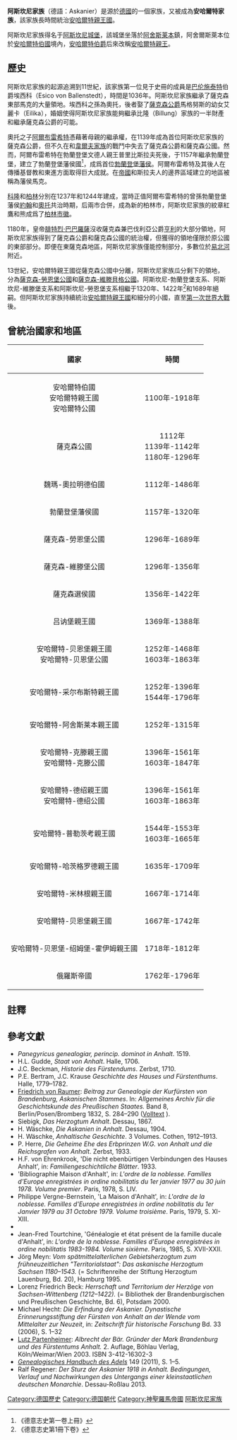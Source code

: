 {{Royal house|
|surname = 阿斯坎尼家族
|estate = 安哈爾特
|coat of arms =[[File:Blason_Principauté_d'Anhalt_(XIIIe_siècle).svg|150px]]
|country =[[神聖羅馬帝國|神聖羅馬帝國]]<br>[[德意志第二帝國|德意志第二帝國]]<br>[[俄羅斯帝國|俄羅斯帝國]]
|titles =
*[[安哈尔特统治者列表|安哈爾特伯爵]]
*[[安哈尔特统治者列表|安哈爾特親王]]
*[[安哈尔特统治者列表|安哈爾特公爵]]
*[[薩克森統治者列表|薩克森公爵]]
*[[勃蘭登堡藩侯|勃蘭登堡藩侯]]
*[[薩克森統治者列表|薩克森-勞恩堡公爵]]
*[[薩克森統治者列表|薩克森-維滕堡公爵]]
*[[薩克森統治者列表|薩克森選侯]]
*[[吕讷堡親王|吕讷堡親王]]
*[[俄国君主列表|全俄罗斯大女皇与独裁者]]
*[[俄国君主列表|全俄羅斯人女皇]]
|founder =[[埃西科|埃西科]]
|final ruler =[[约阿希姆·恩斯特_(安哈尔特公爵)|约阿希姆·恩斯特]]
|current head = [[爱德华二世_(安哈尔特)|愛德華]]
|founding year =1036年
|dissolution =1918年
|nationality =[[德國|德國]]
}}

'''阿斯坎尼家族'''（德語：Askanier）是源於[[德國|德國]]的一個家族，又被成為'''安哈爾特家族'''，該家族長時間統治[[安哈爾特親王國|安哈爾特親王國]]。

阿斯坎尼家族得名于[[阿斯坎尼城堡|阿斯坎尼城堡]]，該城堡坐落於[[阿舍斯莱本|阿舍斯莱本]]鎮，阿舍爾斯萊本位於[[安哈爾特伯國|安哈爾特伯國]]境內，[[安哈特統治者列表#安哈爾特伯爵|安哈爾特伯爵]]后來改稱[[安哈特統治者列表#安哈爾特親王|安哈爾特親王]]。

== 歷史 ==
阿斯坎尼家族的起源追溯到11世紀，該家族第一位見于史冊的成員是[[巴伦施泰特|巴伦施泰特]]伯爵埃西科（Esico von Ballenstedt），時間是1036年。阿斯坎尼家族繼承了薩克森東部馬克的大量領地。埃西科之孫為奧托，後者娶了[[薩克森統治者列表|薩克森公爵]]馬格努斯的幼女艾麗卡（Eilika），婚姻使得阿斯坎尼家族能夠繼承比隆（Billung）家族的一半財產和繼承薩克森公爵的可能。

奧托之子[[阿尔布雷希特一世_(勃兰登堡)|阿爾布雷希特]]憑藉著母親的繼承權，在1139年成為首位阿斯坎尼家族的薩克森公爵，但不久在和[[韋爾夫家族|韋爾夫家族]]的戰鬥中失去了薩克森公爵和薩克森公國。然而，阿爾布雷希特在勃蘭登堡文德人親王普里比斯拉夫死後，于1157年繼承勃蘭登堡，建立了勃蘭登堡藩侯國<ref>《德意志史第一卷上冊》</ref>，成爲首位[[勃蘭登堡藩侯|勃蘭登堡藩侯]]。阿爾布雷希特及其後人在傳播基督教和東進方面取得巨大成就。在[[神聖羅馬帝國|帝國]]和斯拉夫人的邊界區域建立的地區被稱為藩侯馬克。

[[科隆|科隆]]和[[柏林|柏林]]分別在1237年和1244年建成，當時正值阿爾布雷希特的曾孫勃蘭登堡藩侯[[約翰一世_(勃蘭登堡)|約翰]]和[[奧托三世_(勃蘭登堡)|奧托]]共治時期，后兩市合併，成為新的柏林市，阿斯坎尼家族的紋章紅鷹和熊成爲了[[柏林市徽|柏林市徽]]。

1180年，皇帝[[腓特烈一世_(神圣罗马帝国)|腓特烈·巴巴羅薩]]沒收薩克森兼巴伐利亞公爵[[獅子亨利|亨利]]的大部分領地，阿斯坎尼家族得到了薩克森公爵和薩克森公國的統治權，但獲得的領地僅限於原公國的東部部分。即便在東薩克森地區，阿斯坎尼家族僅能控制部分，多數位於[[易北河|易北河]]附近。

13世紀，安哈爾特親王國從薩克森公國中分離，阿斯坎尼家族瓜分剩下的領地，分為[[薩克森-勞恩堡公國|薩克森-勞恩堡公國]]和[[萨克森-维滕贝格公国|薩克森-維滕貝格公國]]。阿斯坎尼-勃蘭登堡支系、阿斯坎尼-維滕堡支系和阿斯坎尼-勞恩堡支系相繼于1320年、1422年<ref>《德意志史第1冊下卷》</ref>和1689年絕嗣。但阿斯坎尼家族持續統治[[安哈爾特親王國|安哈爾特親王國]]和細分的小國，直至[[第一次世界大戰|第一次世界大戰]]後。

== 曾統治國家和地區 ==
{| class="wikitable" align=center style="text-align:center"
! 國家 !! 時間 
|-
|align="center"| 安哈爾特伯國<br>安哈爾特親王國<br>安哈爾特公國
|align="center"| 1100年-1918年
|-
|align="center"| 薩克森公國
|align="center"| 1112年<br>1139年-1142年<br>1180年-1296年
|-
|align="center"| 魏瑪-奧拉明德伯國
|align="center"| 1112年-1486年
|-
|align="center"| 勃蘭登堡藩侯國
|align="center"| 1157年-1320年
|-
|align="center"| 薩克森-勞恩堡公國
|align="center"| 1296年-1689年
|-
|align="center"| 薩克森-維滕堡公國
|align="center"| 1296年-1356年
|-
|align="center"| 薩克森選侯國
|align="center"| 1356年-1422年
|-
|align="center"| 吕讷堡親王國
|align="center"| 1369年-1388年
|-
|align="center"| 安哈爾特-贝恩堡親王國<br>安哈爾特-贝恩堡公國
|align="center"| 1252年-1468年<br>1603年-1863年
|-
|align="center"| 安哈爾特-采尔布斯特親王國
|align="center"| 1252年-1396年<br>1544年-1796年
|-
|align="center"| 安哈爾特-阿舍斯莱本親王國
|align="center"| 1252年-1315年
|-
|align="center"| 安哈爾特-克滕親王國<br>安哈爾特-克滕公國
|align="center"| 1396年-1561年<br>1603年-1847年
|-
|align="center"| 安哈爾特-德绍親王國<br>安哈爾特-德绍公國
|align="center"| 1396年-1561年<br>1603年-1863年
|-
|align="center"| 安哈爾特-普勒茨考親王國
|align="center"| 1544年-1553年<br>1603年-1665年
|-
|align="center"| 安哈爾特-哈茨格罗德親王國
|align="center"| 1635年-1709年
|-
|align="center"| 安哈爾特-米林根親王國
|align="center"| 1667年-1714年
|-
|align="center"| 安哈爾特-贝恩堡親王國
|align="center"| 1667年-1742年
|-
|align="center"| 安哈爾特-贝恩堡-绍姆堡-霍伊姆親王國
|align="center"| 1718年-1812年
|-
|align="center"| 俄羅斯帝國
|align="center"| 1762年-1796年
|}

== 註釋 ==
<references/>

== 參考文獻 ==
* ''Panegyricus genealogiar, perincip. dominot in Anhalt''. 1519.
* H.L. Gudde, ''Staat von Anhalt''. Halle, 1706.
* J.C. Beckman, ''Historie des Fürstendums''. Zerbst, 1710.
* P.E. Bertram, J.C. Krause ''Geschichte des Hauses und Fürstenthums''. Halle, 1779–1782.
* [[Friedrich_von_Raumer|Friedrich von Raumer]]: ''Beitrag zur Genealogie der Kurfürsten von Brandenburg, Askanischen Stammes''. In: ''Allgemeines Archiv für die Geschichtskunde des Preußischen Staates.'' Band 8, Berlin/Posen/Bromberg 1832, S. 284–290 ([http://books.google.de/books?id=0BgbAAAAYAAJ&pg=PA284 Volltext] {{Wayback|url=http://books.google.de/books?id=0BgbAAAAYAAJ&pg=PA284 |date=20140706050016 }}).
* Siebigk, ''Das Herzogtum Anhalt''. Dessau, 1867.
* H. Wäschke, ''Die Askanien in Anhalt''. Dessau, 1904.
* H. Wäschke, ''Anhaltische Geschichte''. 3 Volumes. Cothen, 1912–1913.
* P. Herre, ''Die Geheime Ehe des Erbprinzen W.G. von Anhalt und die Reichsgrafen von Anhalt''. Zerbst, 1933.
* H.F. von Ehrenkrook, 'Die nicht ebenbürtigen Verbindungen des Hauses Anhalt', in: ''Familiengeschichtliche Blätter''. 1933.
* 'Bibliographie Maison d'Anhalt', in: ''L'ordre de la noblesse. Familles d'Europe enregistrées in ordine nobilitatis du 1er janvier 1977 au 30 juin 1978. Volume premier''. Paris, 1978, S. LIV.
* Philippe Vergne-Bernstein, 'La Maison d'Anhalt', in: ''L'ordre de la noblesse. Familles d'Europe enregistrées in ordine nobilitatis du 1er Janvier 1979 au 31 Octobre 1979. Volume troisième''. Paris, 1979, S. XI-XIII.
* {{LexMA|1|1109|1112|Askanier|Gerd Heinrich}}
* Jean-Fred Tourtchine, 'Généalogie et état présent de la famille ducale d'Anhalt', in: ''L'ordre de la noblesse. Familles d'Europe enregistrées in ordine nobilitatis 1983-1984. Volume sixième''. Paris, 1985, S. XVII-XXII.
* Jörg Meyn: ''Vom spätmittelalterlichen Gebietsherzogtum zum frühneuzeitlichen "Territorialstaat": Das askanische Herzogtum Sachsen 1180–1543.'' (= Schriftenreihe der Stiftung Herzogtum Lauenburg, Bd. 20), Hamburg 1995.
* Lorenz Friedrich Beck: ''Herrschaft und Territorium der Herzöge von Sachsen-Wittenberg (1212–1422).'' (= Bibliothek der Brandenburgischen und Preußischen Geschichte, Bd. 6), Potsdam 2000.
* Michael Hecht: ''Die Erfindung der Askanier. Dynastische Erinnerungsstiftung der Fürsten von Anhalt an der Wende vom Mittelalter zur Neuzeit'', in: ''Zeitschrift für historische Forschung'' Bd. 33 (2006), S. 1–32
* [[Lutz_Partenheimer|Lutz Partenheimer]]: ''Albrecht der Bär. Gründer der Mark Brandenburg und des Fürstentums Anhalt.'' 2. Auflage, Böhlau Verlag, Köln/Weimar/Wien 2003. ISBN 3-412-16302-3
* ''[[Genealogisches_Handbuch_des_Adels|Genealogisches Handbuch des Adels]]'' 149 (2011), S. 1–5.
* Ralf Regener: ''Der Sturz der Askanier 1918 in Anhalt. Bedingungen, Verlauf und Nachwirkungen des Untergangs einer kleinstaatlichen deutschen Monarchie''. Dessau-Roßlau 2013.

{{歐洲各國王室|中歐}}
{{Authority control}}

[[Category:德国歷史|Category:德国歷史]]
[[Category:德国朝代|Category:德国朝代]]
[[Category:神聖羅馬帝國|Category:神聖羅馬帝國]]
[[Category:阿斯坎尼家族|]]